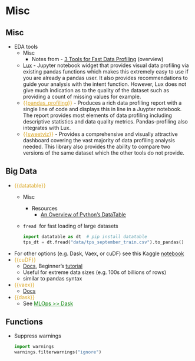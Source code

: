 # Misc {#sec-py-misc .unnumbered}

## Misc {#sec-py-misc-misc .unnumbered}

-   EDA tools
    -   Misc
        -   Notes from - [3 Tools for Fast Data Profiling](https://towardsdatascience.com/3-tools-for-fast-data-profiling-5bd4e962e482) (overview)
    -   [Lux](https://lux-api.readthedocs.io/en/latest/) - Jupyter notebook widget that provides visual data profiling via existing pandas functions which makes this extremely easy to use if you are already a pandas user. It also provides recommendations to guide your analysis with the intent function. However, Lux does not give much indication as to the quality of the dataset such as providing a count of missing values for example.
    -   [{{]{style="color: goldenrod"}[pandas_profiling](https://pandas-profiling.ydata.ai/docs/master/index.html){style="color: goldenrod"}[}}]{style="color: goldenrod"} - Produces a rich data profiling report with a single line of code and displays this in line in a Juypter notebook. The report provides most elements of data profiling including descriptive statistics and data quality metrics. Pandas-profiling also integrates with Lux.
    -   [{{]{style="color: goldenrod"}[sweetviz](https://pypi.org/project/sweetviz/){style="color: goldenrod"}[}}]{style="color: goldenrod"} - Provides a comprehensive and visually attractive dashboard covering the vast majority of data profiling analysis needed. This library also provides the ability to compare two versions of the same dataset which the other tools do not provide.

## Big Data {#sec-py-misc-bd .unnumbered}

-   [{{datatable}}]{style="color: goldenrod"}
    -   Misc

        -   Resources
            -   [An Overview of Python's DataTable](https://towardsdatascience.com/an-overview-of-pythons-datatable-package-5d3a97394ee9)

    -   `fread`  for fast loading of large datasets

        ``` python
        import datatable as dt  # pip install datatable
        tps_dt = dt.fread("data/tps_september_train.csv").to_pandas()
        ```
-   For other options (e.g. Dask, Vaex, or cuDF) see this Kaggle [notebook](https://www.kaggle.com/rohanrao/tutorial-on-reading-large-datasets)
-   [{{cuDF}}]{style="color: goldenrod"}
    -   [Docs](https://docs.rapids.ai/api/cudf/stable/), Beginner's [tutorial](https://developer.nvidia.com/blog/pandas-dataframe-tutorial-beginners-guide-to-gpu-accelerated-dataframes-in-python/)
    -   Useful for extreme data sizes (e.g. 100s of billions of rows)
    -   similar to pandas syntax
-   [{{vaex}}]{style="color: goldenrod"}
    -   [Docs](https://vaex.io/docs/index.html)
-   [{{dask}}]{style="color: goldenrod"}
    -   See [MLOps \>\> Dask](mlops.qmd#sec-mlops-dask){style="color: green"}

## Functions {#sec-py-misc-func .unnumbered}

-   Suppress warnings

    ``` python
    import warnings
    warnings.filterwarnings("ignore")
    ```
